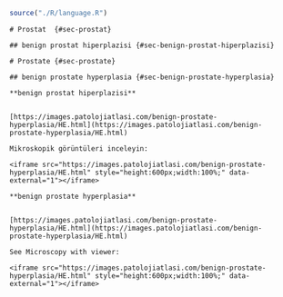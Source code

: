 
```r

source("./R/language.R")

```




```asis
# Prostat  {#sec-prostat} 

## benign prostat hiperplazisi {#sec-benign-prostat-hiperplazisi} 

```




```asis
# Prostate {#sec-prostate} 

## benign prostate hyperplasia {#sec-benign-prostate-hyperplasia} 

```




```asis

**benign prostat hiperplazisi**


[https://images.patolojiatlasi.com/benign-prostate-hyperplasia/HE.html](https://images.patolojiatlasi.com/benign-prostate-hyperplasia/HE.html)

Mikroskopik görüntüleri inceleyin:

<iframe src="https://images.patolojiatlasi.com/benign-prostate-hyperplasia/HE.html" style="height:600px;width:100%;" data-external="1"></iframe>

```




```asis

**benign prostate hyperplasia**


[https://images.patolojiatlasi.com/benign-prostate-hyperplasia/HE.html](https://images.patolojiatlasi.com/benign-prostate-hyperplasia/HE.html)

See Microscopy with viewer: 

<iframe src="https://images.patolojiatlasi.com/benign-prostate-hyperplasia/HE.html" style="height:600px;width:100%;" data-external="1"></iframe>

```



